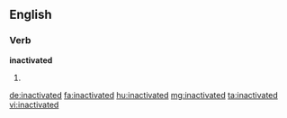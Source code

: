 ==English==

===Verb===
'''inactivated'''

# {{past of|inactivate}}

[[de:inactivated]]
[[fa:inactivated]]
[[hu:inactivated]]
[[mg:inactivated]]
[[ta:inactivated]]
[[vi:inactivated]]